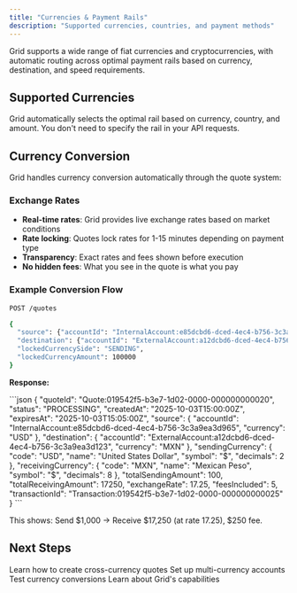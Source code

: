 ```yaml
---
title: "Currencies & Payment Rails"
description: "Supported currencies, countries, and payment methods"
---
```



Grid supports a wide range of fiat currencies and cryptocurrencies, with automatic routing across optimal payment rails based on currency, destination, and speed requirements.

## Supported Currencies

<CountrySupport />

<Note>
Grid automatically selects the optimal rail based on currency, country, and amount. You don't need to specify the rail in your API requests.
</Note>

## Currency Conversion

Grid handles currency conversion automatically through the quote system:

### Exchange Rates

- **Real-time rates**: Grid provides live exchange rates based on market conditions
- **Rate locking**: Quotes lock rates for 1-15 minutes depending on payment type
- **Transparency**: Exact rates and fees shown before execution
- **No hidden fees**: What you see in the quote is what you pay

### Example Conversion Flow

```bash
POST /quotes

{
  "source": {"accountId": "InternalAccount:e85dcbd6-dced-4ec4-b756-3c3a9ea3d965"},
  "destination": {"accountId": "ExternalAccount:a12dcbd6-dced-4ec4-b756-3c3a9ea3d123", "currency": "MXN"},
  "lockedCurrencySide": "SENDING",
  "lockedCurrencyAmount": 100000
}
```

**Response:**

<Accordion title="Response">
```json
{
  "quoteId": "Quote:019542f5-b3e7-1d02-0000-000000000020",
  "status": "PROCESSING",
  "createdAt": "2025-10-03T15:00:00Z",
  "expiresAt": "2025-10-03T15:05:00Z",
  "source": {
    "accountId": "InternalAccount:e85dcbd6-dced-4ec4-b756-3c3a9ea3d965",
    "currency": "USD"
  },
  "destination": {
    "accountId": "ExternalAccount:a12dcbd6-dced-4ec4-b756-3c3a9ea3d123",
    "currency": "MXN"
  },
  "sendingCurrency": {
    "code": "USD",
    "name": "United States Dollar",
    "symbol": "$",
    "decimals": 2
  },
  "receivingCurrency": {
    "code": "MXN",
    "name": "Mexican Peso",
    "symbol": "$",
    "decimals": 8
  },
  "totalSendingAmount": 100,
  "totalReceivingAmount": 17250,
  "exchangeRate": 17.25,
  "feesIncluded": 5,
  "transactionId": "Transaction:019542f5-b3e7-1d02-0000-000000000025"
}
```
</Accordion>

This shows: Send $1,000 → Receive $17,250 (at rate 17.25), $250 fee.

## Next Steps

<CardGroup cols={2}>
  <Card title="Quote System" href="/platform-overview/core-concepts/quote-system">
    Learn how to create cross-currency quotes
  </Card>
  <Card title="Account Model" href="/platform-overview/core-concepts/account-model">
    Set up multi-currency accounts
  </Card>
  <Card title="Sandbox Testing" href="/platform-overview/platform-features/sandbox-testing">
    Test currency conversions
  </Card>
  <Card title="What is Grid?" href="/platform-overview/introduction/what-is-grid">
    Learn about Grid's capabilities
  </Card>
</CardGroup>
